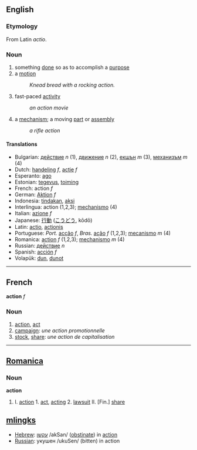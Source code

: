 ==English==
=== Etymology ===
From Latin ''actio''.

===Noun===
# something [[done]] so as to accomplish a [[purpose]]
# a [[motion]]
#: ''Knead bread with a rocking action.''
# fast-paced [[activity]]
#: ''an action movie''
# a [[mechanism]]; a moving [[part]] or [[assembly]]
#: ''a rifle action''

====Translations====
*Bulgarian: [[действие]] ''n'' (1), [[движение]] ''n'' (2), [[екшън]] ''m'' (3), [[механизъм]] ''m'' (4)
*Dutch: [[handeling]] ''f'', [[actie]] ''f''
*Esperanto: [[ago]]
*Estonian: [[tegevus]], [[toiming]]
*French: action ''f''
*German: [[Aktion]] ''f''
*Indonesia: [[tindak]]an, [[aksi]] 
*Interlingua: action (1,2,3); [[mechanismo]] (4)
*Italian: [[azione]] ''f'' 
*Japanese: [[行動]] ([[こうどう]], kōdō) 
*Latin: [[actio]], [[actionis]]
*Portuguese: ''Port.'' [[acção]] ''f'', ''Bras.'' [[ação]] ''f'' (1,2,3); [[mecanismo]] ''m'' (4)
*Romanica: [[action]] ''f'' (1,2,3); [[mechanismo]] ''m'' (4)
*Russian: [[действие]] ''n''
*Spanish: [[acción]] ''f'' 
*Volapük: [[dun]], [[dunot]]

----

==French==

'''action''' ''f''

===Noun===

# [[action]], [[act]]
# [[campaign]]: ''une action promotionnelle''
# [[stock]], [[share]]: ''une action de capitalisation''
----

==[[Romanica]]==
===Noun===
<b>action</b>
#I. [[action]] 1. [[act]], [[acting]] 2. [[lawsuit]] II. [Fin.] [[share]]

==[[mlingks]]==
*[[Hebrew]]: [[עקשן]] /akSan/ ([[obstinate]]) in [[action]]
*[[Russian]]: укушен /ukuSen/ (bitten) in action